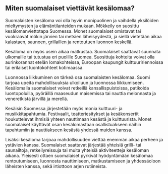 ## Miten suomalaiset viettävät kesälomaa?

Suomalaisten kesäloma voi olla hyvin monipuolinen ja vaihdella yksilöiden mieltymysten ja elämäntilanteiden mukaan. Mökkeily on suosittu kesälomanviettotapa Suomessa. Monet suomalaiset omistavat tai vuokraavat mökin järvien tai metsien läheisyydestä, ja siellä vietetään aikaa kalastaen, saunoen, grillaillen ja rentoutuen luonnon keskellä.

Kesäloma on myös usein aikaa matkustaa. Suomalaiset saattavat suunnata ulkomaille tai tutustua eri puolille Suomea. Suosittuja kohteita voivat olla aurinkorannat etelän lomakohteissa, Euroopan kaupungit kulttuuririennoissa tai erilaiset luontokohteet kotimaassa.

Luonnossa liikkuminen on tärkeä osa suomalaisten kesälomaa. Suomi tarjoaa upeita mahdollisuuksia ulkoiluun ja luonnossa liikkumiseen. Kesälomalla suomalaiset voivat retkeillä kansallispuistoissa, patikoida luontopoluilla, pyöräillä maaseudun maisemissa tai nauttia melonnasta ja veneretkistä järvillä ja merellä.

Kesäisin Suomessa järjestetään myös monia kulttuuri- ja musiikkitapahtumia. Festivaalit, teatteriesitykset ja kesäkonsertit houkuttelevat ihmisiä yhteen nauttimaan kesästä ja kulttuurista. Monet suomalaiset käyttävät osan kesälomastaan osallistuakseen näihin tapahtumiin ja nauttiakseen kesästä yhdessä muiden kanssa.

Lisäksi kesäloma tarjoaa mahdollisuuden viettää enemmän aikaa perheen ja ystävien kanssa. Suomalaiset saattavat järjestää yhteisiä grilli- tai saunailtoja, retkeilyreissuja tai muita yhteisiä aktiviteetteja kesäloman aikana. Yleisesti ottaen suomalaiset pyrkivät hyödyntämään kesälomaa rentoutumiseen, luonnosta nauttimiseen, matkustamiseen ja yhdessäoloon läheisten kanssa, sekä irtiottoon arjen rutiineista.
